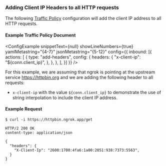 
### Adding Client IP Headers to all HTTP requests

The following [Traffic Policy](/docs/http/traffic-policy/index.mdx) 
configuration will add the client IP address to all HTTP requests.

#### Example Traffic Policy Document

<ConfigExample
  snippetText={null}
  showLineNumbers={true}
  yamlMetastring="{4-7}"
  jsonMetastring="{5-12}"
  config={{
    inbound: [{
      actions: [
        {
          type: "add-headers",
          config: {
            headers: {
              "x-client-ip": "${conn.client_ip}",
            },
          },
        },
      ],
    }]
  }}
/>

For this example, we are assuming that ngrok is pointing at the upstream service 
https://httpbin.org and we are adding the following header to all requests:

- `x-client-ip` with the value `${conn.client_ip}` to demonstrate the use of 
string interpolation to include the client IP address.

#### Example Request

```shell
$ curl -i https://httpbin.ngrok.app/get
```

```http
HTTP/2 200 OK
content-type: application/json

{
  "headers": {
    "X-Client-Ip": "2600:1700:4fa6:1a00:2051:938:7373:5563",
  }
}
```